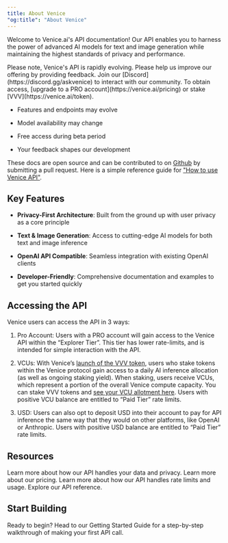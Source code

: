 ```yaml
---
title: About Venice
"og:title": "About Venice" 
---
```


Welcome to Venice.ai's API documentation! Our API enables you to harness the power of advanced AI models for text and image generation while maintaining the highest standards of privacy and performance.

<Warning>
  Please note, Venice's API is rapidly evolving. Please help us improve our offering by providing feedback. Join our [Discord](https://discord.gg/askvenice) to interact with our community. To obtain access, [upgrade to a PRO account](https://venice.ai/pricing) or stake [VVV](https://venice.ai/token).

  * Features and endpoints may evolve

  * Model availability may change

  * Free access during beta period

  * Your feedback shapes our development
</Warning>

These docs are open source and can be contributed to on [Github](https://github.com/veniceai/api-docs) by submitting a pull request. Here is a simple reference guide for ["How to use Venice API"](https://venice.ai/blog/how-to-use-venice-api).&#x20;

## Key Features

* **Privacy-First Architecture**: Built from the ground up with user privacy as a core principle

* **Text & Image Generation**: Access to cutting-edge AI models for both text and image inference

* **OpenAI API Compatible**: Seamless integration with existing OpenAI clients

* **Developer-Friendly**: Comprehensive documentation and examples to get you started quickly

## Accessing the API

Venice users can access the API in 3 ways:

1. Pro Account: Users with a PRO account will gain access to the Venice API within the “Explorer Tier”. This tier has lower rate-limits, and is intended for simple interaction with the API.

2. VCUs: With Venice’s [launch of the VVV token](https://venice.ai/blog/introducing-the-venice-token-vvv), users who stake tokens within the Venice protocol gain access to a daily AI inference allocation (as well as ongoing staking yield). When staking, users receive VCUs, which represent a portion of the overall Venice compute capacity. You can stake VVV tokens and [see your VCU allotment here](https://venice.ai/token). Users with positive VCU balance are entitled to “Paid Tier” rate limits.

3. USD: Users can also opt to deposit USD into their account to pay for API inference the same way that they would on other platforms, like OpenAI or Anthropic. Users with positive USD balance are entitled to “Paid Tier” rate limits.

## Resources

<CardGroup cols={2}>
  <Card title="Our Privacy Commitment" href="/welcome/privacy" icon="shield-halved">
    Learn more about how our API handles your data and privacy.
  </Card>

  <Card title="Pricing" href="/welcome/pricing" icon="dollar-sign">
    Learn more about our pricing.
  </Card>

  <Card title="Rate Limits & Usage" href="/api-reference/rate-limiting" icon="stopwatch">
    Learn more about how our API handles rate limits and usage.
  </Card>

  <Card title="API Reference" href="/api-reference" icon="rectangle-code">
    Explore our API reference.
  </Card>
</CardGroup>

## Start Building

<Card horizontal title="Getting Started" href="/welcome/getting-started" icon="rocket">
  Ready to begin? Head to our Getting Started Guide for a step-by-step walkthrough of making your first API call.
</Card>